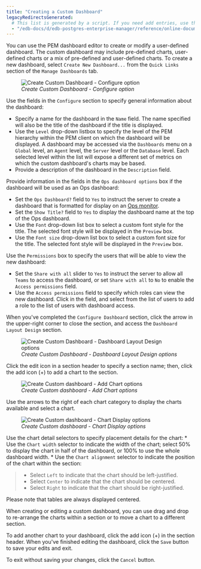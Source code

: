 ```yaml
---
title: "Creating a Custom Dashboard"
legacyRedirectsGenerated:
  # This list is generated by a script. If you need add entries, use the `legacyRedirects` key.
  - "/edb-docs/d/edb-postgres-enterprise-manager/reference/online-documentation/8.0/pem_custom_dashboard.html"
---
```


<div id="pem_custom_dashboard" class="registered_link"></div>

You can use the PEM dashboard editor to create or modify a user-defined dashboard. The custom dashboard may include pre-defined charts, user-defined charts or a mix of pre-defined and user-defined charts. To create a new dashboard, select `Create New Dashboard...` from the `Quick Links` section of the `Manage Dashboards` tab.

<figure><img src="../../images/pem_custom_dashboard_configure_dashboard.png" class="align-center" alt="Create Custom Dashboard - Configure option" /><figcaption aria-hidden="true"><em>Create Custom Dashboard - Configure option</em></figcaption></figure>

Use the fields in the `Configure` section to specify general information about the dashboard:

-   Specify a name for the dashboard in the `Name` field. The name specified will also be the title of the dashboard if the title is displayed.
-   Use the `Level` drop-down listbox to specify the level of the PEM hierarchy within the PEM client on which the dashboard will be displayed. A dashboard may be accessed via the `Dashboards` menu on a `Global` level, an `Agent` level, the `Server` level or the `Database` level. Each selected level within the list will expose a different set of metrics on which the custom dashboard's charts may be based.
-   Provide a description of the dashboard in the `Description` field.

Provide information in the fields in the `Ops dashboard options` box if the dashboard will be used as an Ops dashboard:

-   Set the `Ops Dashboard?` field to `Yes` to instruct the server to create a dashboard that is formatted for display on an [Ops monitor](02_pem_ops_dashboard/#pem_ops_dashboard).
-   Set the `Show Title?` field to `Yes` to display the dashboard name at the top of the Ops dashboard.
-   Use the `Font` drop-down list box to select a custom font style for the title. The selected font style will be displayed in the `Preview` box.
-   Use the `Font size` drop-down list box to select a custom font size for the title. The selected font style will be displayed in the `Preview` box.

Use the `Permissions` box to specify the users that will be able to view the new dashboard:

-   Set the `Share with all` slider to `Yes` to instruct the server to allow all `Teams` to access the dashboard, or set `Share with all` to `No` to enable the `Access permissions` field.
-   Use the `Access permissions` field to specify which roles can view the new dashboard. Click in the field, and select from the list of users to add a role to the list of users with dashboard access.

When you've completed the `Configure Dashboard` section, click the arrow in the upper-right corner to close the section, and access the `Dashboard Layout Design` section.

<figure><img src="../../images/pem_custom_dashboard_add_section_name.png" class="align-center" alt="Create Custom Dashboard - Dashboard Layout Design options" /><figcaption aria-hidden="true"><em>Create Custom Dashboard - Dashboard Layout Design options</em></figcaption></figure>

Click the edit icon in a section header to specify a section name; then, click the add icon (+) to add a chart to the section.

<figure><img src="../../images/pem_custom_dashboard_add_chart.png" class="align-center" alt="Create Custom dashboard - Add Chart options" /><figcaption aria-hidden="true"><em>Create Custom dashboard - Add Chart options</em></figcaption></figure>

Use the arrows to the right of each chart category to display the charts available and select a chart.

<figure><img src="../../images/pem_custom_dashboard_chart_details.png" class="align-center" alt="Create Custom dashboard - Chart Display options" /><figcaption aria-hidden="true"><em>Create Custom dashboard - Chart Display options</em></figcaption></figure>

Use the chart detail selectors to specify placement details for the chart: \* Use the `Chart width` selector to indicate the width of the chart; select 50% to display the chart in half of the dashboard, or 100% to use the whole dashboard width. \* Use the `Chart alignment` selector to indicate the position of the chart within the section:

> -   Select `Left` to indicate that the chart should be left-justified.
> -   Select `Center` to indicate that the chart should be centered.
> -   Select `Right` to indicate that the chart should be right-justified.

Please note that tables are always displayed centered.

When creating or editing a custom dashboard, you can use drag and drop to re-arrange the charts within a section or to move a chart to a different section.

To add another chart to your dashboard, click the add icon (+) in the section header. When you've finished editing the dashboard, click the `Save` button to save your edits and exit.

To exit without saving your changes, click the `Cancel` button.
